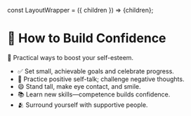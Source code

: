 
const LayoutWrapper = ({ children }) => <MDXLayout>{children}</MDXLayout>;

# 💪 How to Build Confidence

🚀 Practical ways to boost your self-esteem.

- ✅ Set small, achievable goals and celebrate progress.  
- 🧠 Practice positive self-talk; challenge negative thoughts.  
- 😄 Stand tall, make eye contact, and smile.  
- 📚 Learn new skills—competence builds confidence.  
- 🫂 Surround yourself with supportive people.
